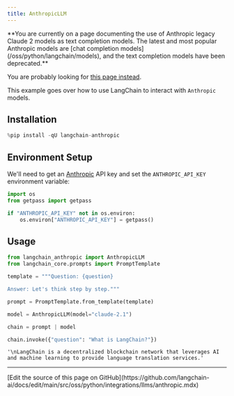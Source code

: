 ```yaml
---
title: AnthropicLLM
---
```



<Warning>
**You are currently on a page documenting the use of Anthropic legacy Claude 2 models as text completion models. The latest and most popular Anthropic models are [chat completion models](/oss/python/langchain/models), and the text completion models have been deprecated.**

You are probably looking for [this page instead](/oss/python/integrations/chat/anthropic/).
</Warning>

This example goes over how to use LangChain to interact with `Anthropic` models.

## Installation

```python
%pip install -qU langchain-anthropic
```

## Environment Setup

We'll need to get an [Anthropic](https://console.anthropic.com/settings/keys) API key and set the `ANTHROPIC_API_KEY` environment variable:

```python
import os
from getpass import getpass

if "ANTHROPIC_API_KEY" not in os.environ:
    os.environ["ANTHROPIC_API_KEY"] = getpass()
```

## Usage

```python
from langchain_anthropic import AnthropicLLM
from langchain_core.prompts import PromptTemplate

template = """Question: {question}

Answer: Let's think step by step."""

prompt = PromptTemplate.from_template(template)

model = AnthropicLLM(model="claude-2.1")

chain = prompt | model

chain.invoke({"question": "What is LangChain?"})
```

```output
'\nLangChain is a decentralized blockchain network that leverages AI and machine learning to provide language translation services.'
```

---

<Callout icon="pen-to-square" iconType="regular">
  [Edit the source of this page on GitHub](https://github.com/langchain-ai/docs/edit/main/src/oss/python/integrations/llms/anthropic.mdx)
</Callout>
